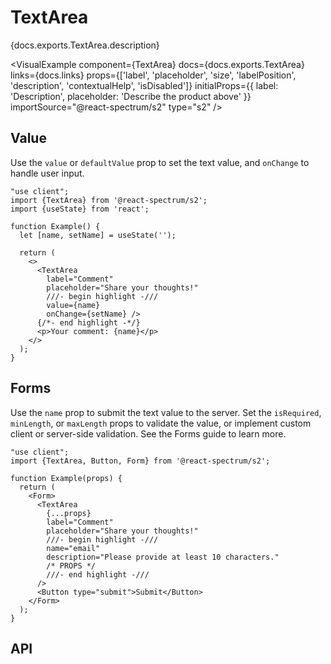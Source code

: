 


# TextArea

<PageDescription>{docs.exports.TextArea.description}</PageDescription>

<VisualExample
  component={TextArea}
  docs={docs.exports.TextArea}
  links={docs.links}
  props={['label', 'placeholder', 'size', 'labelPosition', 'description', 'contextualHelp', 'isDisabled']}
  initialProps={{
    label: 'Description',
    placeholder: 'Describe the product above'
  }}
  importSource="@react-spectrum/s2"
  type="s2" />

## Value

Use the `value` or `defaultValue` prop to set the text value, and `onChange` to handle user input.

```tsx render
"use client";
import {TextArea} from '@react-spectrum/s2';
import {useState} from 'react';

function Example() {
  let [name, setName] = useState('');

  return (
    <>
      <TextArea
        label="Comment"
        placeholder="Share your thoughts!"
        ///- begin highlight -///
        value={name}
        onChange={setName} />
      {/*- end highlight -*/}
      <p>Your comment: {name}</p>
    </>
  );
}
```

## Forms

Use the `name` prop to submit the text value to the server. Set the `isRequired`, `minLength`, or `maxLength` props to validate the value, or implement custom client or server-side validation. See the Forms guide to learn more.

```tsx render docs={docs.exports.TextArea} links={docs.links} props={['isRequired', 'necessityIndicator', 'minLength', 'maxLength']} initialProps={{isRequired: true, minLength: 10}}
"use client";
import {TextArea, Button, Form} from '@react-spectrum/s2';

function Example(props) {
  return (
    <Form>
      <TextArea
        {...props}
        label="Comment"
        placeholder="Share your thoughts!"
        ///- begin highlight -///
        name="email"
        description="Please provide at least 10 characters."
        /* PROPS */
        ///- end highlight -///
      />
      <Button type="submit">Submit</Button>
    </Form>
  );
}
```

## API

<PropTable component={docs.exports.TextArea} links={docs.links} />
